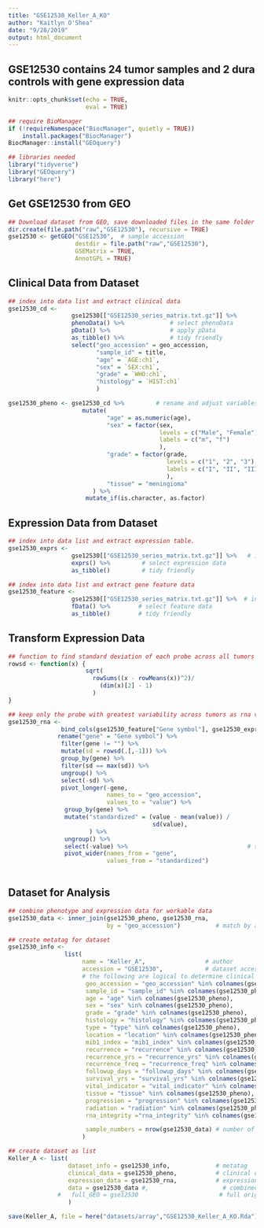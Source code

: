 ```yaml
---
title: "GSE12530_Keller_A_KO"
author: "Kaitlyn O'Shea"
date: "9/28/2019"
output: html_document
---
```

## GSE12530 contains 24 tumor samples and 2 dura controls with gene expression data

```r
knitr::opts_chunk$set(echo = TRUE,
                      eval = TRUE)
```

```r
## require BioManager
if (!requireNamespace("BiocManager", quietly = TRUE))
    install.packages("BiocManager")
BiocManager::install("GEOquery") 
```

```r
## libraries needed
library("tidyverse")
library("GEOquery")
library("here")
```

## Get GSE12530 from GEO
```r
## Download dataset from GEO, save downloaded files in the same folder as this .Rmd file.
dir.create(file.path("raw","GSE12530"), recursive = TRUE)
gse12530 <- getGEO("GSE12530",  # sample accession 
                   destdir = file.path("raw","GSE12530"),
                   GSEMatrix = TRUE,
                   AnnotGPL = TRUE)
```

## Clinical Data from Dataset
```r
## index into data list and extract clinical data
gse12530_cd <-
                  gse12530[["GSE12530_series_matrix.txt.gz"]] %>%           # index into list 
                  phenoData() %>%             # select phenoData
                  pData() %>%                 # apply pData
                  as_tibble() %>%             # tidy friendly
                  select("geo_accession" = geo_accession,
                         "sample_id" = title, 
                         "age" = `AGE:ch1`,
                         "sex" = `SEX:ch1`,
                         "grade" = `WHO:ch1`,
                         "histology" = `HIST:ch1`
                         ) 

gse12530_pheno <- gse12530_cd %>%         # rename and adjust variables
                     mutate(
                            "age" = as.numeric(age),
                            "sex" = factor(sex, 
                                           levels = c("Male", "Female"), 
                                           labels = c("m", "f")
                                           ),
                            "grade" = factor(grade, 
                                             levels = c("1", "2", "3"), 
                                             labels = c("I", "II", "III")
                                             ),
                            "tissue" = "meningioma"
                        ) %>%
                      mutate_if(is.character, as.factor)
```

## Expression Data from Dataset
```r
## index into data list and extract expression table.
gse12530_exprs <- 
                  gse12530[["GSE12530_series_matrix.txt.gz"]] %>%   # index into list 
                  exprs() %>%         # select expression data
                  as_tibble()         # tidy friendly

## index into data list and extract gene feature data
gse12530_feature <- 
                  gse12530[["GSE12530_series_matrix.txt.gz"]] %>%  # index into list 
                  fData() %>%        # select feature data
                  as_tibble()        # tidy friendly
```

## Transform Expression Data
``` r
## function to find standard deviation of each probe across all tumors
rowsd <- function(x) {
                      sqrt(
                        rowSums((x - rowMeans(x))^2)/
                          (dim(x)[2] - 1)
                        )
}

## keep only the probe with greatest variability across tumors as rna variable 
gse12530_rna <-
               bind_cols(gse12530_feature["Gene symbol"], gse12530_exprs) %>% # add gene name to expression data
              rename("gene" = "Gene symbol") %>%                             # rename name variable as 'gene' 
               filter(gene != "") %>%                                         # keep only data for named genes
               mutate(sd = rowsd(.[,-1])) %>%                                 # calculate sd for each probe, index out gene name
               group_by(gene) %>%                                             # group probes by gene
               filter(sd == max(sd)) %>%                                      # keep the probe with the max variation for each gene
               ungroup() %>%                                                  # ungroup by genes 
               select(-sd) %>%                                                # select all but sd column
               pivot_longer(-gene,                                            # do not group by gene 
                            names_to = "geo_accession",                       # 'key' via gather
                            values_to = "value") %>%   
                group_by(gene) %>%                                            # standardize for cross data set comparison
                mutate("standardized" = (value - mean(value)) /                               # center at mean for gene 
                                         sd(value),                           # scale by sd for gene
                       ) %>%
                ungroup() %>%                                                  # ungroup by genes 
                select(-value) %>%                                  # select all but sd column
                pivot_wider(names_from = "gene",                               # final format genes as rows
                            values_from = "standardized")                      # final format expression across accession as column
                  
```

## Dataset for Analysis
```r
## combine phenotype and expression data for workable data
gse12530_data <- inner_join(gse12530_pheno, gse12530_rna, 
                            by = "geo_accession")          # match by accession

## create metatag for dataset
gse12530_info <-  
                list(
                     name = "Keller_A",                 # author
                     accession = "GSE12530",            # dataset accession 
                     # the following are logical to determine clinical data available for dataset
                      geo_accession = "geo_accession" %in% colnames(gse12530_pheno),
                      sample_id = "sample_id" %in% colnames(gse12530_pheno),
                      age = "age" %in% colnames(gse12530_pheno),
                      sex = "sex" %in% colnames(gse12530_pheno),
                      grade = "grade" %in% colnames(gse12530_pheno),
                      histology = "histology" %in% colnames(gse12530_pheno),
                      type = "type" %in% colnames(gse12530_pheno),
                      location = "location" %in% colnames(gse12530_pheno),
                      mib1_index = "mib1_index" %in% colnames(gse12530_pheno),
                      recurrence = "recurrence" %in% colnames(gse12530_pheno),
                      recurrence_yrs = "recurrence_yrs" %in% colnames(gse12530_pheno),
                      recurrence_freq = "recurrence_freq" %in% colnames(gse12530_pheno),
                      followup_days = "followup_days" %in% colnames(gse12530_pheno),
                      survival_yrs = "survival_yrs" %in% colnames(gse12530_pheno),
                      vital_indicator = "vital_indicator" %in% colnames(gse12530_pheno),
                      tissue = "tissue" %in% colnames(gse12530_pheno),
                      progression = "progression" %in% colnames(gse12530_pheno),
                      radiation = "radiation" %in% colnames(gse12530_pheno),
                      rna_integrity ="rna_integrity" %in% colnames(gse12530_pheno),

                      sample_numbers = nrow(gse12530_data) # number of samples
                     )

## create dataset as list 
Keller_A <- list(
                 dataset_info = gse12530_info,             # metatag
                 clinical_data = gse12530_pheno,           # clinical data
                 expression_data = gse12530_rna,           # expression data
                 data = gse12530_data #,                     # combined, workable data
              #   full_GEO = gse12530                       # full original download from GEO
                 )                
```

```r
save(Keller_A, file = here("datasets/array","GSE12530_Keller_A_KO.Rda")) 
```
